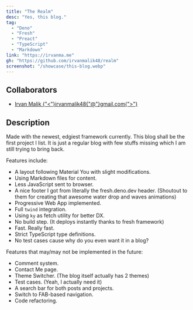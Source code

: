 ```yaml
---
title: "The Realm"
desc: "Yes, this blog."
tag:
  - "Deno"
  - "Fresh"
  - "Preact"
  - "TypeScript"
  - "Markdown"
link: "https://irvanma.me"
gh: "https://github.com/irvanmalik48/realm"
screenshot: "/showcase/this-blog.webp"
---
```


## Collaborators

- [Irvan Malik {"<"}irvanmalik48{"@"}gmail.com{">"}](https://github.com/irvanmalik48)

## Description

Made with the newest, edgiest framework currently. This blog shall be the first project I list. It is just a regular blog with few stuffs missing which I am still trying to bring back.

Features include:

- A layout following Material You with slight modifications.
- Using Markdown files for content.
- Less JavaScript sent to browser.
- A nice footer I got from literally the fresh.deno.dev header. (Shoutout to them for creating that awesome water drop and waves animations)
- Progressive Web App implemented.
- Full `twind` integration.
- Using `ky` as fetch utility for better DX.
- No build step. (It deploys instantly thanks to fresh framework)
- Fast. Really fast.
- Strict TypeScript type definitions.
- No test cases cause why do you even want it in a blog?

Features that may/may not be implemented in the future:

- Comment system.
- Contact Me page.
- Theme Switcher. (The blog itself actually has 2 themes)
- Test cases. (Yeah, I actually need it)
- A search bar for both posts and projects.
- Switch to FAB-based navigation.
- Code refactoring.
